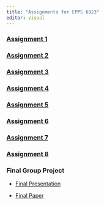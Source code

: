 ---
title: "Assignments for EPPS 6323"
editor: visual
---

### [Assignment 1](https://r-larsen.github.io/Assignment1.html)

### [Assignment 2](https://r-larsen.github.io/Assignment2.html)

### [Assignment 3](https://r-larsen.github.io/Assignment3.html)

### [Assignment 4](https://r-larsen.github.io/Assignment4.html)

### [Assignment 5](https://rebeccalarsen.github.io/Assignment5.html)

### [Assignment 6](https://r-larsen.github.io/Assignment6.html)

### [Assignment 7](https://rebeccalarsen.github.io/Assignment7.html)

### [Assignment 8](https://rebeccalarsen.github.io/Assignment8.html)

### Final Group Project

-   [Final Presentation](https://www.canva.com/design/DAFgUG_xDJA/ONQ-wDp7wewOvzKvSajS8g/edit?utm_content=DAFgUG_xDJA&utm_campaign=designshare&utm_medium=link2&utm_source=sharebutton)

-   [Final Paper](https://rebeccalarsen.github.io/finalproject.pdf)
